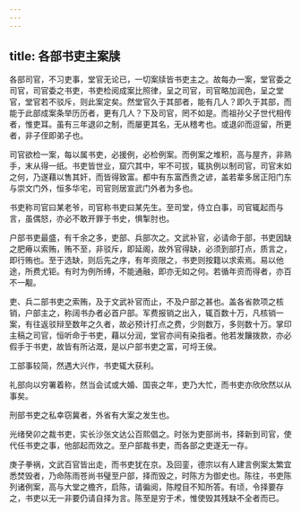 ```yaml
---
---
---
```

title: 各部书吏主案牍
---



各部司官，不习吏事，堂官无论已，一切案牍皆书吏主之。故每办一案，堂官委之司官，司官委之书吏，书吏检阅成案比照律，呈之司官，司官略加润色，呈之堂官，堂官若不驳斥，则此案定矣。然堂官久于其部者，能有几人？即久于其部，而能于此部成案条举历历者，更有几人？下及司官，罔不如是。而祖孙父子世代相传者，惟吏耳。虽有三年退卯之制，而屡更其名，无从稽考也。或退卯而逗留，所更者，非子侄即弟子也。

司官欲检一案，每以属书吏，必援例，必检例案。而例案之堆积，高与屋齐，非熟手，末从得一纸。书吏皆世业，窟穴其中，牢不可拔，辄执例以制司官，司官末如之何，乃遂藉以售其奸，而皆得致富。都中有东富西贵之谚，盖若辈多居正阳门东与崇文门外，恒多华宅，司官则居宣武门外者为多也。

书吏称司官曰某老爷，司官称书吏曰某先生。至司堂，侍立白事，司官辄起而与言，虽偶怒，亦必不敢开罪于书史，惧掣肘也。

户部书吏最盛，有千余之多，吏部、兵部次之。文武补官，必请命于部，书吏因缺之肥瘠以索贿，贿不至，非驳斥，即延阁，故外官得缺，必须到部打点，质言之，即行贿也。至于选缺，则后先之序，有年资限之，书吏则按籍以求索焉。易以他途，所费尤钜。有时为例所缚，不能通融，即亦无如之何。若循年资而得者，亦百不一觏。

吏、兵二部书吏之索贿，及于文武补官而止，不及户部之甚也。盖各省款项之核销，户部主之，称阔书办者必首户部。军费报销之出入，辄百数十万，凡核销一案，有往返驳辩至数年之久者，故必预计打点之费，少则数万，多则数十万。掌印主稿之司官，恒听命于书吏，藉以分润，堂官亦间有染指者。他若发饟拨款，亦必假手于书吏，故皆有所沾溉，是以户部书吏之富，可埒王侯。

工部事较简，然遇大兴作，书吏辄大获利。

礼部向以穷署着称，然当会试或大婚、国丧之年，吏乃大忙，而书吏亦欣欣然以从事矣。

刑部书吏之私幸窃冀者，外省有大案之发生也。

光绪癸卯之裁书吏，实长沙张文达公百熙倡之。时张为吏部尚书，择新到司官，使代任书吏之事，他部起而效之。至户部裁书吏，而各部之吏遂无一存。

庚子拳祸，文武百官皆出走，而书吏犹在京。及回銮，德宗以有人建言例案太繁宜悉焚毁者，乃命陈雨苍尚书璧至户部，择而毁之，时陈方为御史也。陈往，书吏陈列诸例案，高与大堂之檐齐，启陈，请徧阅，陈瞠目不知所答。有顷，令择要存之，书吏以无一非要仍请自择为言。陈至是穷于术，惟使毁其残缺不全者而已。